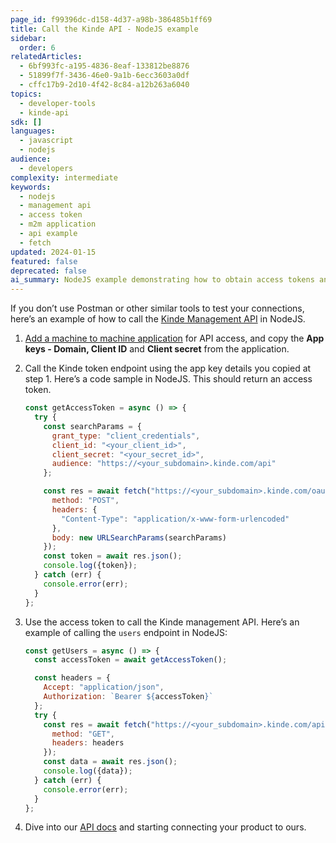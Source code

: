 ```yaml
---
page_id: f99396dc-d158-4d37-a98b-386485b1ff69
title: Call the Kinde API - NodeJS example
sidebar:
  order: 6
relatedArticles:
  - 6bf993fc-a195-4836-8eaf-133812be8876
  - 51899f7f-3436-46e0-9a1b-6ecc3603a0df
  - cffc17b9-2d10-4f42-8c84-a12b263a6040
topics:
  - developer-tools
  - kinde-api
sdk: []
languages:
  - javascript
  - nodejs
audience:
  - developers
complexity: intermediate
keywords:
  - nodejs
  - management api
  - access token
  - m2m application
  - api example
  - fetch
updated: 2024-01-15
featured: false
deprecated: false
ai_summary: NodeJS example demonstrating how to obtain access tokens and call the Kinde Management API using fetch and OAuth2 client credentials
---
```


If you don’t use Postman or other similar tools to test your connections, here’s an example of how to call the [Kinde Management API](/kinde-apis/management/) in NodeJS.

1. [Add a machine to machine application](/developer-tools/kinde-api/connect-to-kinde-api/) for API access, and copy the **App keys - Domain, Client ID** and **Client secret** from the application.
2. Call the Kinde token endpoint using the app key details you copied at step 1. Here’s a code sample in NodeJS. This should return an access token.

   ```jsx
   const getAccessToken = async () => {
     try {
       const searchParams = {
         grant_type: "client_credentials",
         client_id: "<your_client_id>",
         client_secret: "<your_secret_id>",
         audience: "https://<your_subdomain>.kinde.com/api"
       };

       const res = await fetch("https://<your_subdomain>.kinde.com/oauth2/token", {
         method: "POST",
         headers: {
           "Content-Type": "application/x-www-form-urlencoded"
         },
         body: new URLSearchParams(searchParams)
       });
       const token = await res.json();
       console.log({token});
     } catch (err) {
       console.error(err);
     }
   };
   ```

3. Use the access token to call the Kinde management API. Here’s an example of calling the `users` endpoint in NodeJS:

   ```jsx
   const getUsers = async () => {
     const accessToken = await getAccessToken();

     const headers = {
       Accept: "application/json",
       Authorization: `Bearer ${accessToken}`
     };
     try {
       const res = await fetch("https://<your_subdomain>.kinde.com/api/v1/users", {
         method: "GET",
         headers: headers
       });
       const data = await res.json();
       console.log({data});
     } catch (err) {
       console.error(err);
     }
   };
   ```

4. Dive into our [API docs](/kinde-apis/management/) and starting connecting your product to ours.
